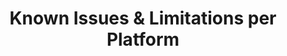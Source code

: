 ---
title: Known Issues & Limitations per Platform
description: 'Welcome to the home of your new documentation'
---